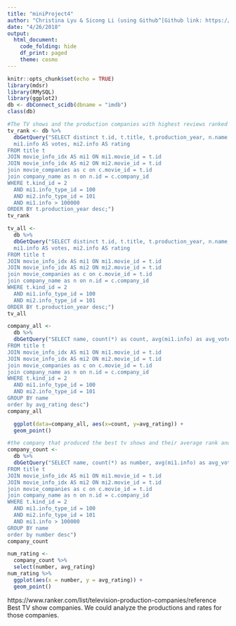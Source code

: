```yaml
---
title: "miniProject4"
author: "Christina Lyu & Sicong Li (using Github^[Github link: https://github.com/ChristinaLyu/miniProject3.git])"
date: "4/26/2018"
output: 
  html_document:
    code_folding: hide
    df_print: paged
    theme: cosmo
---
```


```r
knitr::opts_chunk$set(echo = TRUE)
library(mdsr)
library(RMySQL)
library(ggplot2)
db <- dbConnect_scidb(dbname = "imdb")
class(db)
```


```r
#The TV shows and the production companies with highest reviews ranked by year
tv_rank <- db %>%
  dbGetQuery("SELECT distinct t.id, t.title, t.production_year, n.name,
  mi1.info AS votes, mi2.info AS rating
FROM title t
JOIN movie_info_idx AS mi1 ON mi1.movie_id = t.id
JOIN movie_info_idx AS mi2 ON mi2.movie_id = t.id
join movie_companies as c on c.movie_id = t.id
join company_name as n on n.id = c.company_id
WHERE t.kind_id = 2
  AND mi1.info_type_id = 100
  AND mi2.info_type_id = 101
  AND mi1.info > 100000
ORDER BY t.production_year desc;")
tv_rank
```

```r
tv_all <- 
  db %>%
  dbGetQuery("SELECT distinct t.id, t.title, t.production_year, n.name,
  mi1.info AS votes, mi2.info AS rating
FROM title t
JOIN movie_info_idx AS mi1 ON mi1.movie_id = t.id
JOIN movie_info_idx AS mi2 ON mi2.movie_id = t.id
join movie_companies as c on c.movie_id = t.id
join company_name as n on n.id = c.company_id
WHERE t.kind_id = 2
  AND mi1.info_type_id = 100
  AND mi2.info_type_id = 101
ORDER BY t.production_year desc;")
tv_all
```

```r
company_all <- 
  db %>%
  dbGetQuery("SELECT name, count(*) as count, avg(mi1.info) as avg_votes, avg(mi2.info) as avg_rating
FROM title t
JOIN movie_info_idx AS mi1 ON mi1.movie_id = t.id
JOIN movie_info_idx AS mi2 ON mi2.movie_id = t.id
join movie_companies as c on c.movie_id = t.id
join company_name as n on n.id = c.company_id
WHERE t.kind_id = 2
  AND mi1.info_type_id = 100
  AND mi2.info_type_id = 101
GROUP BY name
order by avg_rating desc")
company_all
```

```r
  ggplot(data=company_all, aes(x=count, y=avg_rating)) +
  geom_point()

```



```r
#the company that produced the best tv shows and their average rank and votes
company_count <- 
  db %>%
  dbGetQuery("SELECT name, count(*) as number, avg(mi1.info) as avg_votes, avg(mi2.info) as avg_rating
FROM title t
JOIN movie_info_idx AS mi1 ON mi1.movie_id = t.id
JOIN movie_info_idx AS mi2 ON mi2.movie_id = t.id
join movie_companies as c on c.movie_id = t.id
join company_name as n on n.id = c.company_id
WHERE t.kind_id = 2
  AND mi1.info_type_id = 100
  AND mi2.info_type_id = 101
  AND mi1.info > 100000
GROUP BY name
order by number desc")
company_count
```
```r
num_rating <-
  company_count %>%
  select(number, avg_rating) 
num_rating %>%
  ggplot(aes(x = number, y = avg_rating)) + 
  geom_point()
```



https://www.ranker.com/list/television-production-companies/reference 
Best TV show companies. We could analyze the productions and rates for those companies.













































